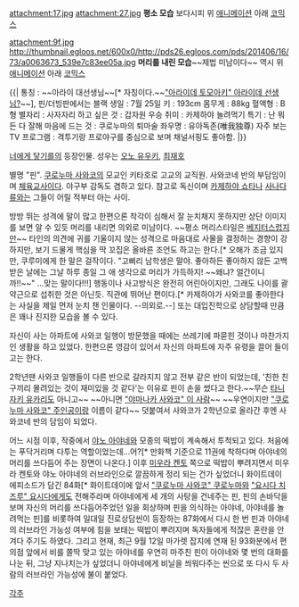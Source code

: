attachment:17.jpg
attachment:27.jpg
'''평소 모습''' 
보다시피 위 [[애니메이션]] 아래 [[코믹스]]

attachment:9f.jpg
http://thumbnail.egloos.net/600x0/http://pds26.egloos.com/pds/201406/16/73/a0063673_539e7c83ee05a.jpg
'''머리를 내린 모습'''~~제법 미남이다~~
역시 위 [[애니메이션]] 아래 [[코믹스]]

{{|
통칭 : ~~아라이 대선생님~~[* 자칭이다.~~[["아라이데 토모아키" 아라이데 선생님?]]~~], 핀/더빙판에서는 블랙
생일 : 7월 25일 
키 : 193cm 
몸무게 : 88kg 
혈액형 : B형
별자리 : 사자자리
하고 싶은 것 : 갑자원 우승
취미 : 카제하야 놀려먹기
특기 : 난 뭐든 다 잘해
마음에 드는 것 : 쿠로누마의 퇴마술
좌우명 : 유아독존(唯我独尊)
자주 보는 TV 프로그램 : 격투기랑 프로야구를 중심으로 보며 채널서핑도 좋아함.
|}}

[[너에게 닿기를]]의 등장인물. 성우는 [[오노 유우키]], [[최재호]]

별명 "핀". [[쿠로누마 사와코]]의 모교인 키타호로 고교의 교직원. 사와코네 반의 부담임이며 [[체육교사]]이다. 야구부 감독도 겸하고 있다. 참고로 독신이며 [[카제하야 쇼타]]나 [[사나다 류]]와는 그들이 어릴 적부터 아는 사이.

방방 뛰는 성격에 말이 많고 한편으론 착각이 심해서 잘 눈치채지 못하지만 상단 이미지를 보면 알 수 있듯 머리를 내리면 의외로 미남이다. ~~평소 머리스타일은 [[베지터]]스럽지만~~ 타인의 의견에 귀를 기울이지 않는 성격으로 마음대로 사물을 결정하는 경향이 강하지만, 보기 드물게 핵심을 딱 꼬집은 올바른 조언도 하고는 한다.[* 오해가 조금 있지만, 쿠루미에게 한 말은 걸작이다. "고삐리 남학생은 말야. 좋아하든 좋아하지 않든 고백받은 날에는 그날 하루 종일 그 애 생각으로 머리가 가득하지! ~~왜냐? 얼간이니까!!~~" ...맞는 말이다!!!] 행동이나 사고방식은 완전히 어린아이지만, 그래도 나이를 괄약근으로 섭취한 것은 아닌듯. 직관에 뛰어난 편이다.[* 카제하야가 사와코를 좋아한다는 사실을 제일 먼저 눈치 챈 인물이다. --의외로.--] 또는 대입진학으로 상담할때 만큼은 꽤나 진지한 모습을 볼 수 있다.

자신이 사는 아파트에 사와코 일행이 방문했을 때에는 쓰레기에 파묻힌 것이나 마찬가지인 생활을 하고 있었다. 한편으론 영감이 있어서 자신의 아파트에 자주 유령을 끌어 들이고는 한다. 

2학년땐 사와코 일행들이 다른 반으로 갈라지지 않고 전부 같은 반이 되었는데, '친한 친구끼리 몰려있는 것이 재미있을 것 같다'는 이유로 핀이 손을 썼다고 한다.~~무슨 [[타니자키 유카리]]도 아니고~~ ~~아니면 [["야마나카 사와코" 이 사람]]~~ ~~우연이지만 [["쿠로누마 사와코" 주인공]]이랑 이름이 같다~~ 덧붙여서 사와코가 2학년으로 올라간 후엔 사와코네 반의 담임이 되었다.

어느 시점 이후, 작중에서 [[야노 아야네]]와 모종의 떡밥이 계속해서 투척되고 있다. 처음에는 푸닥거리며 다투는 역할이었는데...어?[* 만화책 기준으로 11권에 착하다며 아야네의 머리를 쓰다듬어 주는 장면이 나온다.] 이후 [[미우라 켄토]] 쪽으로 떡밥이 뿌려지면서 미우라 켄토와 야노 아야네의 러브라인으로 깔끔하게 정리 되는 건가 싶었더니 화이트데이 에피소드가 담긴 84화[* 화이트데이에 앞서 [["쿠로누마 사와코" 쿠로누마]]와 [["요시다 치즈루" 요시다]]에게도 전해주라며 아야네에게 세 개의 사탕을 건네주는 핀, 핀의 손바닥을 보며 자신의 머리를 쓰다듬어주었던 일을 회상하며 핀을 의식하는 아야네, 아야네를 놀려먹는 핀]를 비롯하여 일대일 진로상담씬이 등장하는 87화에서 다시 한 번 핀과 아야네의 러브라인 가능성 여부에 힘을 보태는 떡밥이 뿌려지며 독자들에게 적잖은 혼란을 안겨다 주기도 하였다. 그리고 현재, 최근 9월 12일 마가렛 잡지에 연재 된 93화분에서 편의점 앞에서 비를 쫄딱 맞고 있는 아야네를 우연히 마주친 핀이 아야네와 몇 번의 대화를 나눈 뒤, 그냥 지나치는가 싶었더니 아야네에게 비닐을 씌워다주는 씬으로 또 다시 두 사람의 러브라인 가능성에 불이 붙었다.

[[각주]]

